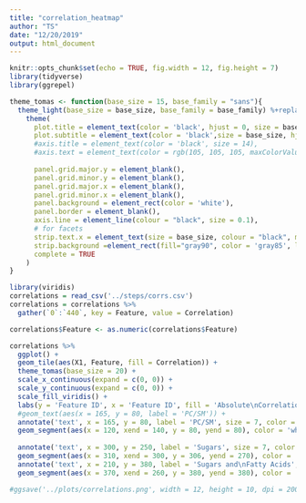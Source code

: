 ```yaml
---
title: "correlation_heatmap"
author: "TS"
date: "12/20/2019"
output: html_document
---
```


```r
knitr::opts_chunk$set(echo = TRUE, fig.width = 12, fig.height = 7)
library(tidyverse)
library(ggrepel)

theme_tomas <- function(base_size = 15, base_family = "sans"){
  theme_light(base_size = base_size, base_family = base_family) %+replace%
    theme(
      plot.title = element_text(color = 'black', hjust = 0, size = base_size, vjust = 0, margin = margin(0,0,0.4,0, 'cm')),
      plot.subtitle = element_text(color = 'black',size = base_size, hjust = 0),
      #axis.title = element_text(color = 'black', size = 14),
      #axis.text = element_text(color = rgb(105, 105, 105, maxColorValue = 255),size = 14),
      
      panel.grid.major.y = element_blank(),
      panel.grid.minor.y = element_blank(),
      panel.grid.major.x = element_blank(),
      panel.grid.minor.x = element_blank(),
      panel.background = element_rect(color = 'white'),
      panel.border = element_blank(), 
      axis.line = element_line(colour = "black", size = 0.1),
      # for facets
      strip.text.x = element_text(size = base_size, colour = "black", margin = margin(0.05,0.05,0.05,0.05,'cm')), 
      strip.background =element_rect(fill="gray90", color = 'gray85', linetype = NULL),
      complete = TRUE
    )
}
```

```r
library(viridis)
correlations = read_csv('../steps/corrs.csv')
correlations = correlations %>% 
  gather(`0`:`440`, key = Feature, value = Correlation)

correlations$Feature <- as.numeric(correlations$Feature)
```


```r
correlations %>% 
  ggplot() +
  geom_tile(aes(X1, Feature, fill = Correlation)) + 
  theme_tomas(base_size = 20) + 
  scale_x_continuous(expand = c(0, 0)) +
  scale_y_continuous(expand = c(0, 0)) +
  scale_fill_viridis() +
  labs(y = 'Feature ID', x = 'Feature ID', fill = 'Absolute\nCorrelation') +
  #geom_text(aes(x = 165, y = 80, label = 'PC/SM')) + 
  annotate('text', x = 165, y = 80, label = 'PC/SM', size = 7, color = 'white') + 
  geom_segment(aes(x = 120, xend = 140, y = 80, yend = 80), color = 'white', arrow = arrow(length = unit(0.2, "cm"))) + 
  
  annotate('text', x = 300, y = 250, label = 'Sugars', size = 7, color = 'white') +
  geom_segment(aes(x = 310, xend = 300, y = 306, yend = 270), color = 'white', arrow = arrow(length = unit(0.2, "cm"))) + 
  annotate('text', x = 210, y = 380, label = 'Sugars and\nFatty Acids', size = 7, color = 'white') +
  geom_segment(aes(x = 370, xend = 260, y = 380, yend = 380), color = 'white', arrow = arrow(length = unit(0.2, "cm")))

#ggsave('../plots/correlations.png', width = 12, height = 10, dpi = 200)
```